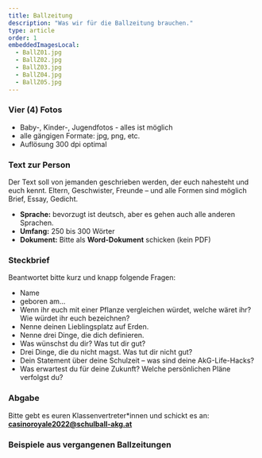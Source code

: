 ```yaml
---
title: Ballzeitung
description: "Was wir für die Ballzeitung brauchen."
type: article
order: 1
embeddedImagesLocal:
  - BallZ01.jpg
  - BallZ02.jpg
  - BallZ03.jpg
  - BallZ04.jpg
  - BallZ05.jpg
---
```


### Vier (4) Fotos

  - Baby-, Kinder-, Jugendfotos - alles ist möglich
  - alle gängigen Formate: jpg, png, etc.
  - Auflösung 300 dpi optimal

### Text zur Person

Der Text soll von jemanden geschrieben werden, der euch nahesteht und euch kennt.
Eltern, Geschwister, Freunde – und alle Formen sind möglich Brief, Essay, Gedicht.

  - **Sprache:** bevorzugt ist deutsch, aber es gehen auch alle anderen Sprachen.
  - **Umfang:** 250 bis 300 Wörter
  - **Dokument:** Bitte als **Word-Dokument** schicken (kein PDF)

### Steckbrief

Beantwortet bitte kurz und knapp folgende Fragen:
  - Name
  - geboren am…
  - Wenn ihr euch mit einer Pflanze vergleichen würdet, welche wäret ihr? Wie würdet ihr euch bezeichnen?
  - Nenne deinen Lieblingsplatz auf Erden.
  - Nenne drei Dinge, die dich definieren.
  - Was wünschst du dir? Was tut dir gut?
  - Drei Dinge, die du nicht magst. Was tut dir nicht gut?
  - Dein Statement über deine Schulzeit – was sind deine AkG-Life-Hacks?
  - Was erwartest du für deine Zukunft? Welche persönlichen Pläne verfolgst du?

### Abgabe

Bitte gebt es euren Klassenvertreter*innen und schickt es an:<br />
**casinoroyale2022@schulball-akg.at**

### Beispiele aus vergangenen Ballzeitungen

<div class="gallery">
  <GatsbyImage alt="Ballzeitung Beispiel" image={getImage(props.localImages[0])} />
  <GatsbyImage alt="Ballzeitung Beispiel" image={getImage(props.localImages[1])} />
  <GatsbyImage alt="Ballzeitung Beispiel" image={getImage(props.localImages[2])} />
  <GatsbyImage alt="Ballzeitung Beispiel" image={getImage(props.localImages[3])} />
  <GatsbyImage alt="Ballzeitung Beispiel" image={getImage(props.localImages[4])} />
</div>
